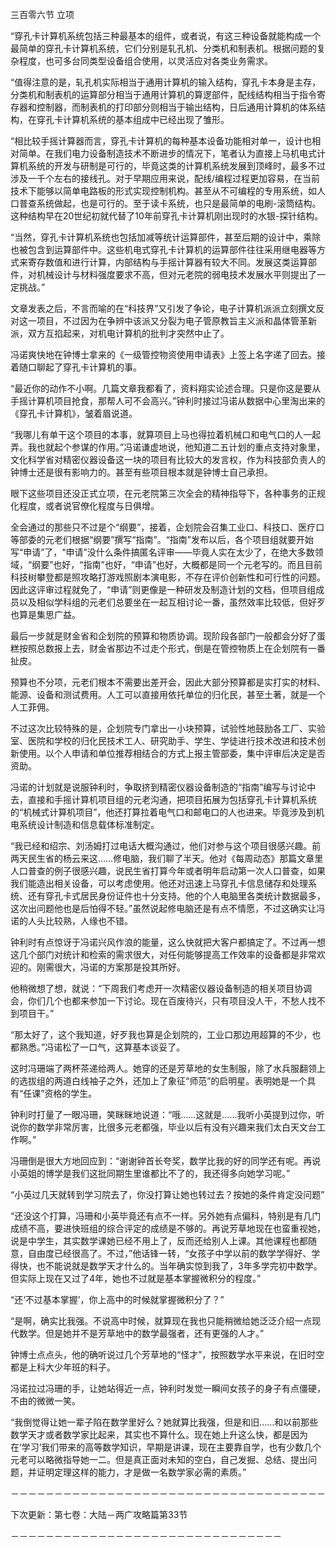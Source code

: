 

三百零六节 立项

“穿孔卡计算机系统包括三种最基本的组件，或者说，有这三种设备就能构成一个最简单的穿孔卡计算机系统，它们分别是轧孔机、分类机和制表机。根据问题的复杂程度，也可多台同类型设备组合使用，以灵活应对各类业务需求。

“值得注意的是，轧孔机实际相当于通用计算机的输入结构，穿孔卡本身是主存，分类机和制表机的运算部分相当于通用计算机的算逻部件，配线结构相当于指令寄存器和控制器，而制表机的打印部分则相当于输出结构，日后通用计算机的体系结构，在穿孔卡计算机系统的基本组成中已经出现了雏形。

“相比较手摇计算器而言，穿孔卡计算机的每种基本设备功能相对单一，设计也相对简单。在我们电力设备制造技术不断进步的情况下，笔者认为直接上马机电式计算机系统的开发与研制是可行的，毕竟这类的计算机系统发展到顶峰时，最多不过涉及一千个左右的接线孔。对于早期应用来说，配线/编程过程更加容易，在当前技术下能够以简单电路板的形式实现控制机构。甚至从不可编程的专用系统，如人口普查系统做起，也是可行的。至于读卡系统，也只是最简单的电刷-滚筒结构。这种结构早在20世纪初就代替了10年前穿孔卡计算机刚出现时的水银-探针结构。

“当然，穿孔卡计算机系统也包括加减等统计运算部件，甚至后期的设计中，乘除也被包含到运算部件中。这些机电式穿孔卡计算机的运算部件往往采用继电器等方式来寄存数值和进行计算，内部结构与手摇计算器有较大不同。发展这类运算部件，对机械设计与材料强度要求不高，但对元老院的弱电技术发展水平则提出了一定挑战。”

文章发表之后，不言而喻的在“科技界”又引发了争论，电子计算机派派立刻撰文反对这一项目，不过因为在争辨中该派又分裂为电子管原教旨主义派和晶体管革新派，双方互掐起来，对机电计算机的批判才突然中止了。

冯诺爽快地在钟博士拿来的《一级管控物资使用申请表》上签上名字递了回去。接着随口聊起了穿孔卡计算机的事。

“最近你的动作不小啊。几篇文章我都看了，资料翔实论述合理。只是你这是要从手摇计算机项目抢食，那帮人可不会高兴。”钟利时接过冯诺从数据中心里淘出来的《穿孔卡计算机》，皱着眉说道。

“我哪儿有单干这个项目的本事，就算项目上马也得拉着机械口和电气口的人一起弄。我也就起个参谋的作用。”冯诺谦虚地说，他知道二五计划的重点支持对象里，文化科学省对精密仪器设备这一块的项目有比较大的发言权，作为科技部负责人的钟博士还是很有影响力的。甚至有些项目根本就是钟博士自己承担。

眼下这些项目还没正式立项，在元老院第三次全会的精神指导下，各种事务的正规化程度，或者说官僚化程度与日俱增。

全会通过的那些只不过是个“纲要”，接着，企划院会召集工业口、科技口、医疗口等部委的元老们根据“纲要”撰写“指南”。“指南”发布以后，各个项目组就要开始写“申请”了，“申请”没什么条件搞匿名评审——毕竟人实在太少了，在绝大多数领域，“纲要”也好，“指南”也好，“申请”也好，大概都是同一个元老写的。而且目前科技树攀登都是照攻略打游戏照剧本演电影，不存在评价创新性和可行性的问题。因此这评审过程就免了，“申请”则更像是一种研发及制造计划的文档，但项目组成员以及相似学科组的元老们总要坐在一起互相讨论一番，虽然效率比较低，但好歹也算是集思广益。

最后一步就是财金省和企划院的预算和物质协调。现阶段各部门一般都会分好了蛋糕按照总数报上去，财金省那边不过走个形式，倒是在管控物质上在企划院有一番扯皮。

预算也不分项，元老们根本不需要出差开会，因此大部分预算都是实打实的材料、能源、设备和测试费用。人工可以直接用依托单位的归化民，甚至土著，就是一个人工菲佣。

不过这次比较特殊的是，企划院专门拿出一小块预算，试验性地鼓励各工厂、实验室、医院和学校的归化民技术工人、研究助手、学生、学徒进行技术改进和技术创新使用。以个人申请和单位推荐相结合的方式上报主管部委，集中评审后决定是否资助。

冯诺的计划就是说服钟利时，争取挤到精密仪器设备制造的“指南”编写与讨论中去，直接和手摇计算机项目组的元老沟通，把项目拓展为包括穿孔卡计算机系统的“机械式计算机项目”，他还打算拉着电气口和邮电口的人也进来。毕竟涉及到机电系统设计制造和信息载体标准制定。

“我已经和绍宗、刘汤姆打过电话大概沟通过，他们对参与这个项目很感兴趣。前两天民生省的杨云来这……修电脑，我们聊了半天。他对《每周动态》那篇文章里人口普查的例子很感兴趣，说民生省打算今年或者明年启动第一次人口普查，如果我们能造出相关设备，可以考虑使用。他还对迅速上马穿孔卡信息储存和处理系统、还有穿孔卡式居民身份证件也十分支持。他的个人电脑里各类统计数据最多，这次出问题他也是后怕得不轻。”虽然说起修电脑还是有点不情愿，不过这确实让冯诺的人头比较熟，人缘也不错。

钟利时有点惊讶于冯诺兴风作浪的能量，这么快就把大客户都搞定了。不过再一想这几个部门对统计和检索的需求很大，对任何能够提高工作效率的设备都是非常欢迎的。刚需很大，冯诺的方案那是投其所好。

他稍微想了想，就说：“下周我们考虑开一次精密仪器设备制造的相关项目协调会，你们几个也都来参加一下讨论。现在百废待兴，只有项目没人干，不愁人找不到项目干。”

“那太好了，这个我知道，好歹我也算是企划院的，工业口那边用超算的不少，也都熟悉。”冯诺松了一口气，这算基本谈妥了。

这时冯珊端了两杯茶递给两人。她穿的还是芳草地的女生制服，除了水兵服翻领上的选拔组的两道白线袖子之外，还加上了象征“师范”的启明星。表明她是一个具有“任课”资格的学生。

钟利时打量了一眼冯珊，笑眯眯地说道：“哦……这就是……我听小英提到过你，听说你的数学非常厉害，比很多元老都强，毕业以后有没有兴趣来我们太白天文台工作啊。”

冯珊倒是很大方地回应到：“谢谢钟首长夸奖，数学比我的好的同学还有呢。再说小英姐的博学是我们这批同期生里谁都比不了的，我还得多向她学习呢。”

“小英过几天就转到学习院去了，你没打算让她也转过去？按她的条件肯定没问题”

“还没这个打算，冯珊和小英毕竟还有点不一样。另外她有点偏科，特别是有几门成绩不高，要进快班组的综合评定的成绩是不够的。再说芳草地现在也蛮重视她，说是中学生，其实数学课她已经不用上了，反而还给别人上课。其他课程也都随意，自由度已经很高了。不过，”他话锋一转，“女孩子中学以前的数学学得好、学得快，也不能说就是数学天才什么的。当年确实惊到我了，3年多学完初中数学。但实际上现在又过了4年，她也不过就是基本掌握微积分的程度。”

“还‘不过基本掌握’，你上高中的时候就掌握微积分了？”

“是啊，确实比我强。不说高中时候，就算现在我也只能稍微给她泛泛介绍一点现代数学。但是她并不是芳草地中的数学最强者，还有更强的人才。”

钟博士点点头，他的确听说过几个芳草地的“怪才”，按照数学水平来说，在旧时空都是上科大少年班的料子。

冯诺拉过冯珊的手，让她站得近一点，钟利时发觉一瞬间女孩子的身子有点僵硬，不由的微微一笑。

“我倒觉得让她一辈子陷在数学里好么？她就算比我强，但是和旧……和以前那些数学天才或者数学家比起来，其实也不算什么。现在她上升这么快，都是因为在‘学习’我们带来的高等数学知识，早期是讲课，现在主要靠自学，也有少数几个元老可以略微指导她一二。但是真正面对未知的空白，自己发掘、总结、提出问题，并证明定理这样的能力，才是做一名数学家必需的素质。”

－－－－－－－－－－－－－－－－－－－－－－－－－－－－－－－－－－－－

下次更新：第七卷：大陆－两广攻略篇第33节

－－－－－－－－－－－－－－－－－－－－－－－－－－－－－－－

